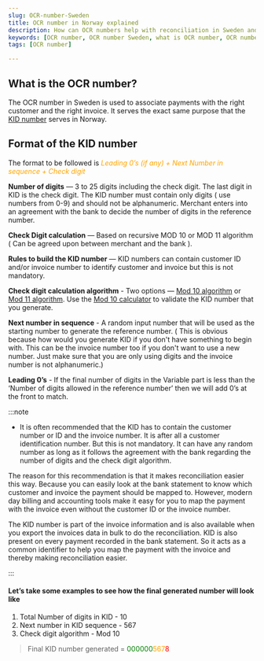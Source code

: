 ```yaml
---
slug: OCR-number-Sweden
title: OCR number in Norway explained
description: How can OCR numbers help with reconciliation in Sweden and how you can generate them. Learn what OCR numbers are, why they're important, and how to generate them for your business transactions in Sweden.
keywords: [OCR number, OCR number Sweden, what is OCR number, OCR number for businesses, OCR number explained, OCR number generation, OCR number importance, OCR number for transactions, Sweden payment system, Swedish banking system]
tags: [OCR number]

---
```



## What is the OCR number?

The OCR number in Sweden is used to associate payments with the right customer and the right invoice. It serves the exact same purpose that the [KID number](https://lookuptax.com/docs/explainers/KID-number-Norway-kundeidentifikasjon) serves in Norway.


## Format of the KID number

The format to be followed is *<font color="orange">Leading 0’s (if any) + Next Number in sequence + Check digit</font>*

**Number of digits** — 3 to 25 digits including the check digit. The last digit in KID is the check digit. The KID number must contain only digits ( use numbers from 0-9) and should not be alphanumeric. Merchant enters into an agreement with the bank to decide the number of digits in the reference number. 

**Check Digit calculation** — Based on recursive MOD 10 or MOD 11 algorithm ( Can be agreed upon between merchant and the bank ).

**Rules to build the KID number** — KID numbers can contain customer ID and/or invoice number to identify customer and invoice but this is not mandatory.


**Check digit calculation algorithm** - Two options — <a href="https://en.wikipedia.org/wiki/Luhn_algorithm" target="_blank">Mod 10 algorithm</a> or <a href="https://no.wikipedia.org/wiki/MOD11" target="_blank">Mod 11 algorithm</a>. Use the <a href="https://simplycalc.com/luhn-calculate.php" target="_blank">Mod 10 calculator</a> to validate the KID number that you generate.

**Next number in sequence** - A random input number that will be used as the starting number to generate the reference number. ( This is obvious because how would you generate KID if you don't have something to begin with. This can be the invoice number too if you don't want to use a new number. Just make sure that you are only using digits and the invoice number is not alphanumeric.)

**Leading 0’s** - If the final number of digits in the Variable part is less than the ‘Number of digits allowed in the reference number’ then we will add 0’s at the front to match. 


:::note

* It is often recommended that the KID has to contain the customer number or ID and the invoice number. It is after all a customer identification number. But this is not mandatory. It can have any random number as long as it follows the agreement with the bank regarding the number of digits and the check digit algorithm. 

The reason for this recommendation is that it makes reconciliation easier this way. Because you can easily look at the bank statement to know which customer and invoice the payment should be mapped to. However, modern day billing and accounting tools make it easy for you to map the payment with the invoice even without the customer ID or the invoice number. 

The KID number is part of the invoice information and is also available when you export the invoices data in bulk to do the reconciliation. KID is also present on every payment recorded in the bank statement. So it acts as a common identifier to help you map the payment with the invoice and thereby making reconciliation easier.

:::

#### Let’s take some examples to see how the final generated number will look like

1. Total Number of digits in KID - 10
2. Next number in KID sequence - 567
4. Check digit algorithm - Mod 10



> Final KID number generated = <font color="green">000000</font><font color="orange">567</font><font color="red">8</font> 
